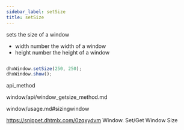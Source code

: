 ```yaml
---
sidebar_label: setSize
title: setSize
---
```



          


<Short>
 sets the size of a window



</Short>



- width		number		the width of a window
- height	number		the height of a window



~~~js

dhxWindow.setSize(250, 250);
dhxWindow.show();


~~~
 api_method

<Descr>





</Descr>



window/api/window_getsize_method.md




window/usage.md#sizingwindow

 https://snippet.dhtmlx.com/0zqxydvm	Window. Set/Get Window Size